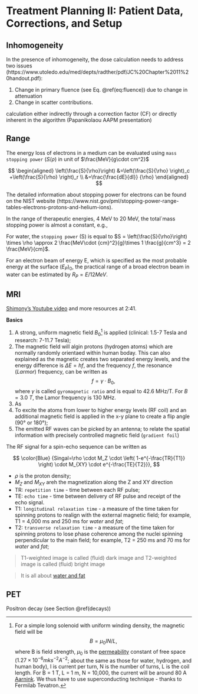 # Treatment Planning II: Patient Data, Corrections, and Setup {#planning2}

## Inhomogeneity

In the presence of inhomogeneity, the dose calculation needs to address two issues (https://www.utoledo.edu/med/depts/radther/pdf/JC%20Chapter%2011%20handout.pdf):

1. Change in primary fluence (see Eq. \@ref(eq:fluence)) due to change in attenuation
2. Change in scatter contributions. 

calculation either indirectly through a correction factor (CF) or directly inherent in the algorithm (Papanikolaou AAPM presentation)

## Range
The energy loss of electrons in a medium can be evaluated using `mass stopping power` ($S/\rho$) in unit of $\frac{MeV}{g\cdot cm^2}$

$$
\begin{aligned}
\left(\frac{S}{\rho}\right) 
&=\left(\frac{S}{\rho} \right)_c +\left(\frac{S}{\rho} \right)_r \\
&=\frac{\frac{dE}{dl}} {\rho}
\end{aligned}
$$

The detailed information about stopping power for electrons can be found on the NIST website (https://www.nist.gov/pml/stopping-power-range-tables-electrons-protons-and-helium-ions).


In the range of therapeutic energies, 4 MeV to 20 MeV, the total`mass stopping power is almost a constant, e.g.,

\begin{equation}
  \color{Blue} {\left(\frac{S}{\rho}\right) \approx 2 \frac{MeV\cdot {cm}^2}{g}}
  (\#eq:stopping)
\end{equation}

For water, the `stopping power` (S) is equal to $S = \left(\frac{S}{\rho}\right) \times \rho \approx 2 \frac{MeV\cdot {cm}^2}{g}\times 1 \frac{g}{cm^3} = 2 \frac{MeV}{cm}$. 

For an electron beam of energy E, which is specified as the most probable energy at the surface $(E_P)_0$, the practical range of a broad electron beam in water can be estimated by $R_P = E/12MeV$.

## MRI

[Shimony's Youtube video](https://www.youtube.com/watch?v=zf5oX01bRgk&t=1147s) and more resources at 2:41. 

**Basics**

1. A strong, uniform magnetic field $B_0$[^tesla] is applied (clinical: 1.5-7 Tesla and research: 7-11.7 Tesla);
2. The magnetic field will algin protons (hydrogen atoms) which are normally randomly orientaed within human boday. This can also explained as the magnetic creates two separated energy levels, and the energy difference is $\Delta E = hf$, and the frequency $f$, the resonance (_Larmor_) frequency, can be written as 
$$f=\gamma \cdot B_0,$$
where $\gamma$ is called `gyromagnetic ratio` and is equal to 42.6 MHz/T. For $B=3.0\ T$, the Lamor frequency is 130 MHz. 
3. As 
3. To excite the atoms from lower to higher energy levels (RF coil) and an additional magnetic field is applied in the x-y plane to create a flip angle (90° or 180°);
4. The emitted RF waves can be picked by an antenna; to relate the spatial information with precisely controlled magnetic field (`gradient foil`)

The RF signal for a spin-echo sequence can be written as

$$
\color{Blue} {Singal=\rho \cdot M_Z \cdot \left( 1-e^{-\frac{TR}{T1}} \right) \cdot M_{XY} \cdot e^{-\frac{TE}{T2}}},
$$

* $\rho$ is the proton density;
* $M_Z$ and $M_{XY}$ areh the magnetization along the Z and XY direction
* TR: `repetition time` - time between each RF pulse;
* TE: `echo time` - time between delivery of RF pulse and receipt of the echo signal.
* T1: `longitudinal relaxation time` - a measure of the time taken for spinning protons to realign with the external magnetic field; for example, T1 = 4,000 ms and 250 ms for _water_ and _fat_;
* T2: `transverse relaxation time` - a measure of the time taken for spinning protons to lose phase coherence among the nuclei spinning perpendicular to the main field; for example, T2 = 250 ms and 70 ms for _water_ and _fat_;

> T1-weighted image is called (fluid) dark image and T2-weighted image is called (fluid) bright image

> It is all about [water and fat](https://www.radiologymasterclass.co.uk/tutorials/mri/t1_and_t2_images)

## PET

Positron decay (see Section \@ref(decays))


[^tesla]:

For a simple long solenoid with uniform winding density, the magnetic field will be
$$ B= \mu_0IN/L,$$
where B is field strength, $\mu_0$ is the [permeability](https://en.wikipedia.org/wiki/Permeability_(electromagnetism)) constant of free space ($1.27 \times 10^{-6} mks^{-2}A^{-2}$; about the same as those for water, hydrogen, and human body), I is current per turn, N is the number of turns, L is the coil length. For B = 1 T, L = 1 m, N = 10,000, the current will be around 80 A [Aarnink](https://www.europhysicsnews.org/articles/epn/pdf/2012/04/epn2012434p26.pdf). We thus have to use superconducting technique - thanks to Fermilab Tevatron. 
